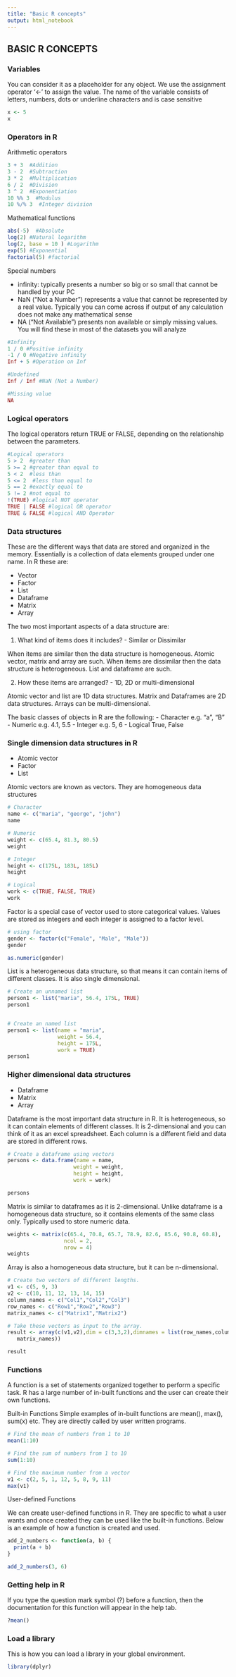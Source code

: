 ```yaml
---
title: "Basic R concepts"
output: html_notebook
---
```


## BASIC R CONCEPTS


### Variables 

You can consider it as a placeholder for any object. We use the assignment 
operator '<-' to assign the value. The name of the variable consists of letters, 
numbers, dots or underline characters and is case sensitive

```r

x <- 5
x
```


### Operators in R

Arithmetic operators

```r

3 + 3  #Addition
3 - 2  #Subtraction
3 * 2  #Multiplication
6 / 2  #Division
3 ^ 2  #Exponentiation
10 %% 3  #Modulus 
10 %/% 3  #Integer division

```

Mathematical functions

```r
abs(-5)  #Absolute 
log(2) #Natural logarithm
log(2, base = 10 ) #Logarithm
exp(5) #Exponential
factorial(5) #factorial

```

Special numbers

- infinity: typically presents a number so big or so small that cannot be 
handled by your PC
- NaN ("Not a Number") represents a value that cannot be represented by a real 
value. Typically you can come across if output of any calculation does not make
any mathematical sense 
- NA ("Not Available") presents non available or simply missing values. You will
find these in most of the datasets you will analyze

```r

#Infinity
1 / 0 #Positive infinity
-1 / 0 #Negative infinity
Inf + 5 #Operation on Inf

#Undefined
Inf / Inf #NaN (Not a Number)

#Missing value
NA 

```

### Logical operators

The logical operators return TRUE or FALSE, depending on the relationship between
the parameters.

```r
#Logical operators
5 > 2  #greater than
5 >= 2 #greater than equal to 
5 < 2  #less than
5 <= 2  #less than equal to
5 == 2 #exactly equal to
5 != 2 #not equal to
!(TRUE) #logical NOT operator
TRUE | FALSE #logical OR operator
TRUE & FALSE #logical AND Operator
```

### Data structures 

These are the different ways that data are stored and organized in the memory. 
Essentially is a collection of data elements grouped under one name. In R these 
are:

- Vector
- Factor
- List
- Dataframe 
- Matrix 
- Array 

The two most important aspects of a data structure are:

1) What kind of items does it includes?  - Similar or Dissimilar

When items are similar then the data structure is homogeneous. Atomic 
vector, matrix and array are such. 
When items are dissimilar then the data structure is heterogeneous. List and 
dataframe are such. 

2) How these items are arranged? - 1D, 2D or multi-dimensional  

Atomic vector and list are 1D data structures. 
Matrix and Dataframes are 2D data structures. 
Arrays can be multi-dimensional. 

The basic classes of objects in R are the following:
- Character e.g. "a", "B"
- Numeric e.g. 4.1, 5.5
- Integer e.g. 5, 6
- Logical  True, False


### Single dimension data structures in R

- Atomic vector
- Factor
- List

Atomic vectors are known as vectors. They are homogeneous data structures

```r
# Character
name <- c("maria", "george", "john")
name

# Numeric
weight <- c(65.4, 81.3, 80.5)
weight

# Integer
height <- c(175L, 183L, 185L)
height

# Logical
work <- c(TRUE, FALSE, TRUE)
work

```


Factor is a special case of vector used to store categorical values. Values are
stored as integers and each integer is assigned to a factor level. 

```r
# using factor
gender <- factor(c("Female", "Male", "Male"))
gender

as.numeric(gender)
```


List is a heterogeneous data structure, so that means it can contain items of 
different classes. It is also single dimensional.

```r
# Create an unnamed list
person1 <- list("maria", 56.4, 175L, TRUE)
person1


# Create an named list
person1 <- list(name = "maria",
                weight = 56.4, 
                height = 175L, 
                work = TRUE)
person1

```


### Higher dimensional data structures 

- Dataframe 
- Matrix 
- Array 

Dataframe is the most important data structure in R. It is heterogeneous, so it
can contain elements of different classes. It is 2-dimensional and you can
think of it as an excel spreadsheet. Each column is a different field and data
are stored in different rows. 

```r
# Create a dataframe using vectors
persons <- data.frame(name = name,
                     weight = weight,
                     height = height,
                     work = work)

persons
```

Matrix is similar to dataframes as it is 2-dimensional. Unlike dataframe is a
homogeneous data structure, so it contains elements of the same class only. 
Typically used to store numeric data. 

```r
weights <- matrix(c(65.4, 70.8, 65.7, 78.9, 82.6, 85.6, 90.8, 60.8),
                  ncol = 2,
                  nrow = 4)
weights
```

Array is also a homogeneous data structure, but it can be n-dimensional. 

```r
# Create two vectors of different lengths.
v1 <- c(5, 9, 3)
v2 <- c(10, 11, 12, 13, 14, 15)
column_names <- c("Col1","Col2","Col3")
row_names <- c("Row1","Row2","Row3")
matrix_names <- c("Matrix1","Matrix2")

# Take these vectors as input to the array.
result <- array(c(v1,v2),dim = c(3,3,2),dimnames = list(row_names,column_names,
   matrix_names))

result

```


### Functions 
A function is a set of statements organized together to perform a specific task. 
R has a large number of in-built functions and the user can create their own 
functions.


Built-in Functions
Simple examples of in-built functions are mean(), max(), sum(x) etc. 
They are directly called by user written programs.

```r
# Find the mean of numbers from 1 to 10
mean(1:10)

# Find the sum of numbers from 1 to 10
sum(1:10)

# Find the maximum number from a vector
v1 <- c(2, 5, 1, 12, 5, 8, 9, 11)
max(v1)

```


User-defined Functions

We can create user-defined functions in R. They are specific to what a user 
wants and once created they can be used like the built-in functions. 
Below is an example of how a function is created and used.

```r
add_2_numbers <- function(a, b) {
  print(a + b)
}

add_2_numbers(3, 6)

```

### Getting help in R

If you type the question mark symbol (?) before a function, then the documentation
for this function will appear in the help tab. 

```r
?mean()
```

### Load a library

This is how you can load a library in your global environment.  

```r
library(dplyr)
```
